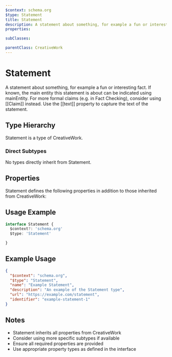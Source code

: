 ```yaml
---
$context: schema.org
$type: Statement
title: Statement
description: A statement about something, for example a fun or interesting fact. If known, the main entity this statement is about can be indicated using mainEntity. For more formal claims (e.g. in Fact Checking), consider using [[Claim]] instead. Use the [[text]] property to capture the text of the statement.
properties:

subClasses:

parentClass: CreativeWork
---
```


# Statement

A statement about something, for example a fun or interesting fact. If known, the main entity this statement is about can be indicated using mainEntity. For more formal claims (e.g. in Fact Checking), consider using [[Claim]] instead. Use the [[text]] property to capture the text of the statement.

## Type Hierarchy

Statement is a type of CreativeWork.

### Direct Subtypes

No types directly inherit from Statement.

## Properties

Statement defines the following properties in addition to those inherited from CreativeWork:



## Usage Example

```typescript
interface Statement {
  $context?: 'schema.org'
  $type: 'Statement'

}
```

## Example Usage

```json
{
  "$context": "schema.org",
  "$type": "Statement",
  "name": "Example Statement",
  "description": "An example of the Statement type",
  "url": "https://example.com/statement",
  "identifier": "example-statement-1"
}
```

## Notes

- Statement inherits all properties from CreativeWork
- Consider using more specific subtypes if available
- Ensure all required properties are provided
- Use appropriate property types as defined in the interface
